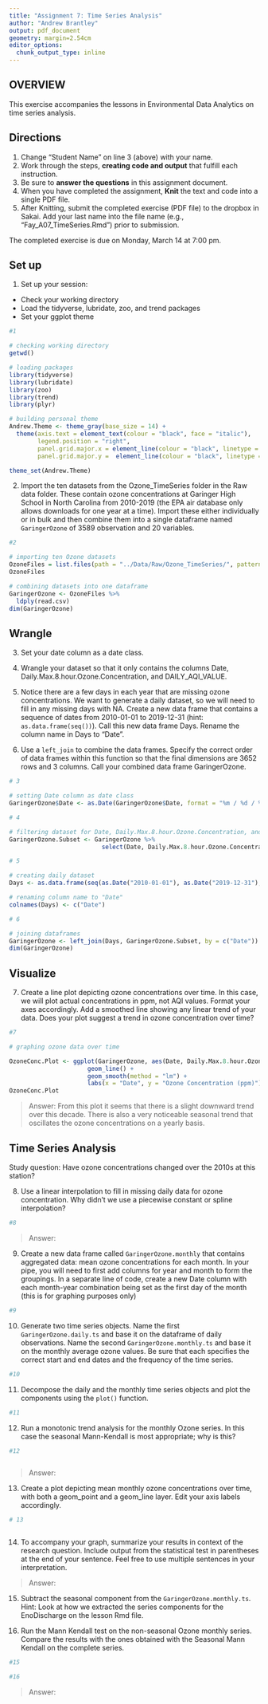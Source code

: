 ```yaml
---
title: "Assignment 7: Time Series Analysis"
author: "Andrew Brantley"
output: pdf_document
geometry: margin=2.54cm
editor_options: 
  chunk_output_type: inline
---
```


## OVERVIEW

This exercise accompanies the lessons in Environmental Data Analytics on time series analysis. 

## Directions
1. Change "Student Name" on line 3 (above) with your name.
2. Work through the steps, **creating code and output** that fulfill each instruction.
3. Be sure to **answer the questions** in this assignment document.
4. When you have completed the assignment, **Knit** the text and code into a single PDF file.
5. After Knitting, submit the completed exercise (PDF file) to the dropbox in Sakai. Add your last name into the file name (e.g., "Fay_A07_TimeSeries.Rmd") prior to submission.

The completed exercise is due on Monday, March 14 at 7:00 pm.

## Set up 
1. Set up your session:

* Check your working directory
* Load the tidyverse, lubridate, zoo, and trend packages
* Set your ggplot theme

```r
#1

# checking working directory
getwd()

# loading packages
library(tidyverse)
library(lubridate)
library(zoo)
library(trend)
library(plyr)

# building personal theme
Andrew.Theme <- theme_gray(base_size = 14) +
  theme(axis.text = element_text(colour = "black", face = "italic"), 
        legend.position = "right", 
        panel.grid.major.x = element_line(colour = "black", linetype = 3, size = 0.5), 
        panel.grid.major.y =  element_line(colour = "black", linetype = 3, size = 0.5))

theme_set(Andrew.Theme)

```


2. Import the ten datasets from the Ozone_TimeSeries folder in the Raw data folder. These contain ozone concentrations at Garinger High School in North Carolina from 2010-2019 (the EPA air database only allows downloads for one year at a time). Import these either individually or in bulk and then combine them into a single dataframe named `GaringerOzone` of 3589 observation and 20 variables. 

```r
#2

# importing ten Ozone datasets
OzoneFiles = list.files(path = "../Data/Raw/Ozone_TimeSeries/", pattern="*.csv", full.names=TRUE)
OzoneFiles

# combining datasets into one dataframe
GaringerOzone <- OzoneFiles %>%
  ldply(read.csv)
dim(GaringerOzone)

```

## Wrangle

3. Set your date column as a date class.

4. Wrangle your dataset so that it only contains the columns Date, Daily.Max.8.hour.Ozone.Concentration, and DAILY_AQI_VALUE. 

5. Notice there are a few days in each year that are missing ozone concentrations. We want to generate a daily dataset, so we will need to fill in any missing days with NA. Create a new data frame that contains a sequence of dates from 2010-01-01 to 2019-12-31 (hint: `as.data.frame(seq())`). Call this new data frame Days. Rename the column name in Days to "Date".

6. Use a `left_join` to combine the data frames. Specify the correct order of data frames within this function so that the final dimensions are 3652 rows and 3 columns. Call your combined data frame GaringerOzone. 

```r
# 3

# setting Date column as date class
GaringerOzone$Date <- as.Date(GaringerOzone$Date, format = "%m / %d / %Y")

# 4

# filtering dataset for Date, Daily.Max.8.hour.Ozone.Concentration, and DAILY_AQI_VALUE columns
GaringerOzone.Subset <- GaringerOzone %>% 
                          select(Date, Daily.Max.8.hour.Ozone.Concentration, DAILY_AQI_VALUE)

# 5

# creating daily dataset
Days <- as.data.frame(seq(as.Date("2010-01-01"), as.Date("2019-12-31"), by = "days"))

# renaming column name to "Date"
colnames(Days) <- c("Date")

# 6

# joining dataframes
GaringerOzone <- left_join(Days, GaringerOzone.Subset, by = c("Date"))
dim(GaringerOzone)


```

## Visualize

7. Create a line plot depicting ozone concentrations over time. In this case, we will plot actual concentrations in ppm, not AQI values. Format your axes accordingly. Add a smoothed line showing any linear trend of your data. Does your plot suggest a trend in ozone concentration over time?

```r
#7

# graphing ozone data over time

OzoneConc.Plot <- ggplot(GaringerOzone, aes(Date, Daily.Max.8.hour.Ozone.Concentration)) +
                      geom_line() +
                      geom_smooth(method = "lm") +
                      labs(x = "Date", y = "Ozone Concentration (ppm)")
OzoneConc.Plot

```

>Answer: From this plot it seems that there is a slight downward trend over this decade. There is also a very noticeable seasonal trend that oscillates the ozone concentrations on a yearly basis. 

## Time Series Analysis

Study question: Have ozone concentrations changed over the 2010s at this station? 

8. Use a linear interpolation to fill in missing daily data for ozone concentration. Why didn't we use a piecewise constant or spline interpolation?

```r
#8 

```

> Answer:  


9. Create a new data frame called `GaringerOzone.monthly` that contains aggregated data: mean ozone concentrations for each month. In your pipe, you will need to first add columns for year and month to form the groupings. In a separate line of code, create a new Date column with each month-year combination being set as the first day of the month (this is for graphing purposes only)

```r
#9

```


10. Generate two time series objects. Name the first `GaringerOzone.daily.ts` and base it on the dataframe of daily observations. Name the second `GaringerOzone.monthly.ts` and base it on the monthly average ozone values. Be sure that each specifies the correct start and end dates and the frequency of the time series.

```r
#10


```


11. Decompose the daily and the monthly time series objects and plot the components using the `plot()` function.

```r
#11


```


12. Run a monotonic trend analysis for the monthly Ozone series. In this case the seasonal Mann-Kendall is most appropriate; why is this?

```r
#12



```

> Answer:  

13. Create a plot depicting mean monthly ozone concentrations over time, with both a geom_point and a geom_line layer. Edit your axis labels accordingly.

```r
# 13



```

14. To accompany your graph, summarize your results in context of the research question. Include output from the statistical test in parentheses at the end of your sentence. Feel free to use multiple sentences in your interpretation.

> Answer: 

15. Subtract the seasonal component from the `GaringerOzone.monthly.ts`. Hint: Look at how we extracted the series components for the EnoDischarge on the lesson Rmd file.

16. Run the Mann Kendall test on the non-seasonal Ozone monthly series. Compare the results with the ones obtained with the Seasonal Mann Kendall on the complete series.

```r
#15

#16

```

> Answer: 
